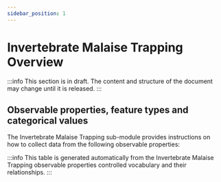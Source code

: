 ```yaml
---
sidebar_position: 1
---
```



# Invertebrate Malaise Trapping Overview

:::info
This section is in draft. The content and structure of the document may change until it is released.
:::

## Observable properties, feature types and categorical values

The Invertebrate Malaise Trapping sub-module provides instructions on how to collect data from the following observable properties:

<OverviewTable moduleOpCollectionUri="https://linked.data.gov.au/def/test/dawe-cv/553e5dc9-db36-484c-b71c-75a9b76dcca5" />

:::info
This table is generated automatically from the Invertebrate Malaise Trapping observable properties controlled vocabulary and their relationships.
:::
